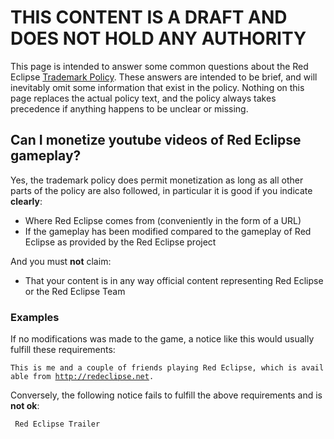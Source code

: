 = THIS CONTENT IS A DRAFT AND DOES NOT HOLD ANY AUTHORITY =

This page is intended to answer some common questions about the Red Eclipse [[Trademark Policy]]. These answers are intended to be brief, and will inevitably omit some information that exist in the policy. Nothing on this page replaces the actual policy text, and the policy always takes precedence if anything happens to be unclear or missing.

== Can I monetize youtube videos of Red Eclipse gameplay? ==
Yes, the trademark policy does permit monetization as long as all other parts of the policy are also followed, in particular it is good if you indicate '''clearly''':
* Where Red Eclipse comes from (conveniently in the form of a URL)
* If the gameplay has been modified compared to the gameplay of Red Eclipse as provided by the Red Eclipse project

And you must '''not''' claim:
* That your content is in any way official content representing Red Eclipse or the Red Eclipse Team

=== Examples ===
If no modifications was made to the game, a notice like this would usually fulfill these requirements:
 This is me and a couple of friends playing Red Eclipse, which is available from http://redeclipse.net.

Conversely, the following notice fails to fulfill the above requirements and is '''not ok''':
  Red Eclipse Trailer